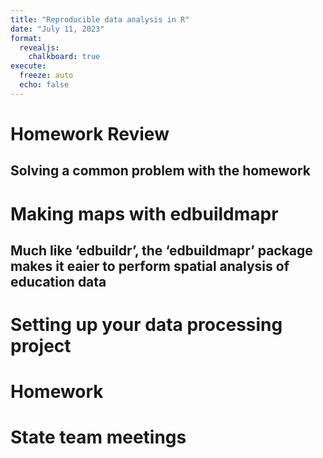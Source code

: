 ```yaml
---
title: "Reproducible data analysis in R"
date: "July 11, 2023"
format:
  revealjs:
    chalkboard: true
execute:
  freeze: auto
  echo: false
---
```


# Homework Review

## Solving a common problem with the homework

# Making maps with edbuildmapr 

## Much like 'edbuildr', the 'edbuildmapr' package makes it eaier to perform spatial analysis of education data 

# Setting up your data processing project 


# Homework 

# State team meetings 
